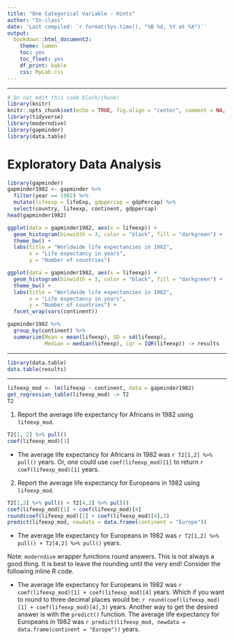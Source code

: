 ```yaml
---
title: "One Categorical Variable - Hints"
author: "In-class"
date: 'Last compiled: `r format(Sys.time(), "%B %d, %Y at %X")`'
output:
  bookdown::html_document2:
    theme: lumen
    toc: yes
    toc_float: yes
    df_print: kable
    css: MyLab.css 
---
```


____________

```r
# Do not edit this code block/chunk!
library(knitr)
knitr::opts_chunk$set(echo = TRUE, fig.align = "center", comment = NA, message = FALSE,  warning = FALSE, fig.width = 16/2, fig.height = 9/2)
library(tidyverse)
library(moderndive)
library(gapminder)
library(data.table)
```


# Exploratory Data Analysis


```r
library(gapminder)
gapminder1982 <- gapminder %>% 
  filter(year == 1982) %>% 
  mutate(lifeexp = lifeExp, gdppercap = gdpPercap) %>% 
  select(country, lifeexp, continent, gdppercap) 
head(gapminder1982)
```

```r
ggplot(data = gapminder1982, aes(x = lifeexp)) +
  geom_histogram(binwidth = 3, color = "black", fill = "darkgreen") +
  theme_bw() + 
  labs(title = "Worldwide life expectancies in 1982",
       x = "Life expectancy in years",
       y = "Number of countries")
```

```r
ggplot(data = gapminder1982, aes(x = lifeexp)) +
  geom_histogram(binwidth = 3, color = "black", fill = "darkgreen") +
  theme_bw() + 
  labs(title = "Worldwide life expectancies in 1982",
       x = "Life expectancy in years",
       y = "Number of countries") + 
  facet_wrap(vars(continent))
```

```r
gapminder1982 %>% 
  group_by(continent) %>% 
  summarize(Mean = mean(lifeexp), SD = sd(lifeexp), 
            Median = median(lifeexp), iqr = IQR(lifeexp)) -> results
```
_________________


```r
library(data.table)
data.table(results)
```

______________________

```r
lifeexp_mod <- lm(lifeexp ~ continent, data = gapminder1982)
get_regression_table(lifeexp_mod) -> T2
T2
```

1. Report the average life expectancy for Africans in 1982 using `lifeexp_mod`.

<div id="answer">

```r
T2[1, 2] %>% pull()
coef(lifeexp_mod)[1]
```

+ The average life expectancy for Africans in 1982 was `r T2[1,2] %>% pull()` years.  Or, one could use `coef(lifeexp_mod)[1]` to return `r  coef(lifeexp_mod)[1]` years. 

</div> 

2. Report the average life expectancy for Europeans in 1982 using `lifeexp_mod`.

<div id="answer">

```r
T2[1,2] %>% pull() + T2[4,2] %>% pull()
coef(lifeexp_mod)[1] + coef(lifeexp_mod)[4]
round(coef(lifeexp_mod)[1] + coef(lifeexp_mod)[4],3)
predict(lifeexp_mod, newdata = data.frame(continent = "Europe"))
```


+ The average life expectancy for Europeans in 1982 was `r T2[1,2] %>% pull() + T2[4,2] %>% pull()` years.

Note: `moderndive` wrapper functions round answers.  This is not always a good thing.  It is best to leave the rounding until the very end! Consider the following inline R code.

+ The average life expectancy for Europeans in 1982 was `r coef(lifeexp_mod)[1] + coef(lifeexp_mod)[4]` years.  Which if you want to round to three decimal places would be: `r round(coef(lifeexp_mod)[1] + coef(lifeexp_mod)[4],3)` years.  Another way to get the desired answer is with the `predict()` function.  The average life expectancy for Europeans in 1982 was `r predict(lifeexp_mod, newdata = data.frame(continent = "Europe"))` years.

 

</div> 

